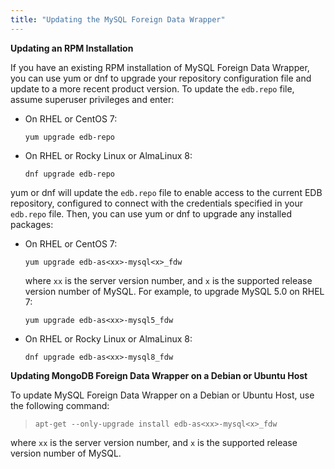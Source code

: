 ```yaml
---
title: "Updating the MySQL Foreign Data Wrapper"
---
```


<div id="updating_the_mysql_data_adapter" class="registered_link"></div>

**Updating an RPM Installation**

If you have an existing RPM installation of MySQL Foreign Data Wrapper, you can use yum or dnf to upgrade your repository configuration file and update to a more recent product version. To update the `edb.repo` file, assume superuser privileges and enter:

-   On RHEL or CentOS 7:

    `yum upgrade edb-repo`

-   On RHEL or Rocky Linux or AlmaLinux 8:

    `dnf upgrade edb-repo`

yum or dnf will update the `edb.repo` file to enable access to the current EDB repository, configured to connect with the credentials specified in your `edb.repo` file. Then, you can use yum or dnf to upgrade any installed packages:

-   On RHEL or CentOS 7:

    `yum upgrade edb-as<xx>-mysql<x>_fdw`

    where `xx` is the server version number, and `x` is the supported release version number of MySQL. For example, to upgrade MySQL 5.0 on RHEL 7:

    `yum upgrade edb-as<xx>-mysql5_fdw`

-   On RHEL or Rocky Linux or AlmaLinux 8:

    `dnf upgrade edb-as<xx>-mysql8_fdw`

**Updating MongoDB Foreign Data Wrapper on a Debian or Ubuntu Host**

To update MySQL Foreign Data Wrapper on a Debian or Ubuntu Host, use the following command:

> `apt-get --only-upgrade install edb-as<xx>-mysql<x>_fdw`

where `xx` is the server version number, and `x` is the supported release version number of MySQL.
